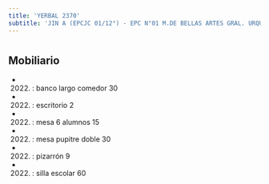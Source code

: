 ```yaml
---
title: 'YERBAL 2370'
subtitle: 'JIN A (EPCJC 01/12°) - EPC N°01 M.DE BELLAS ARTES GRAL. URQUIZA'
---
```


#


## Mobiliario

*  (2022) : banco largo comedor 30 

*  (2022) : escritorio 2 

*  (2022) : mesa 6 alumnos 15 

*  (2022) : mesa pupitre doble 30 

*  (2022) : pizarrón 9 

*  (2022) : silla escolar 60 



